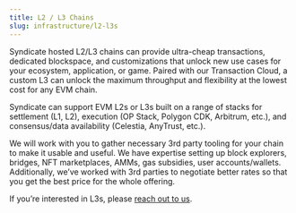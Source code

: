 ```yaml
---
title: L2 / L3 Chains
slug: infrastructure/l2-l3s
---
```



Syndicate hosted L2/L3 chains can provide ultra-cheap transactions, dedicated blockspace, and customizations that unlock new use cases for your ecosystem, application, or game. Paired with our Transaction Cloud, a custom L3 can unlock the maximum throughput and flexibility at the lowest cost for any EVM chain.

Syndicate can support EVM L2s or L3s built on a range of stacks for settlement (L1, L2), execution (OP Stack, Polygon CDK, Arbitrum, etc.), and consensus/data availability (Celestia, AnyTrust, etc.).

We will work with you to gather necessary 3rd party tooling for your chain to make it usable and useful. We have expertise setting up block explorers, bridges, NFT marketplaces, AMMs, gas subsidies, user accounts/wallets. Additionally, we’ve worked with 3rd parties to negotiate better rates so that you get the best price for the whole offering.

If you’re interested in L3s, please [reach out to us](https://syndicate.io/contact-us).
